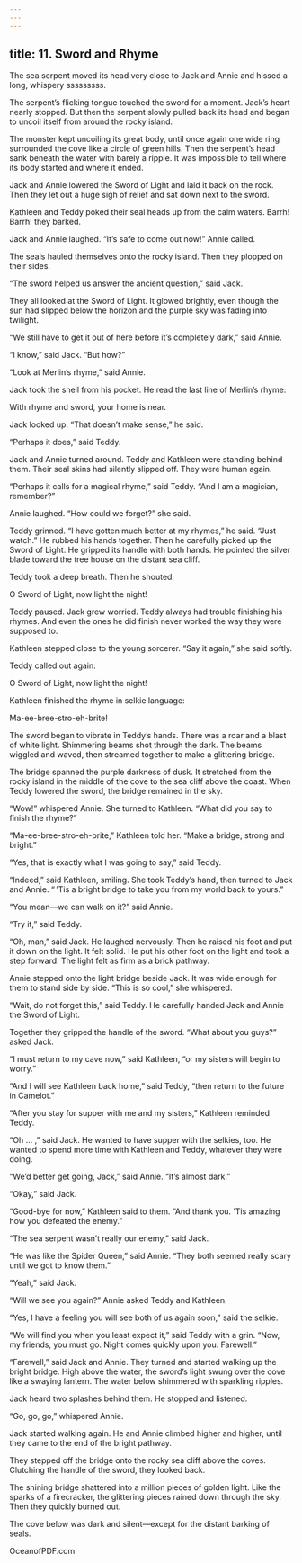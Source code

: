 ```yaml
---
---
---
```

title: 11. Sword and Rhyme
---



The sea serpent moved its head very close to Jack and Annie and hissed a long, whispery sssssssss.

The serpent’s flicking tongue touched the sword for a moment. Jack’s heart nearly stopped. But then the serpent slowly pulled back its head and began to uncoil itself from around the rocky island.

The monster kept uncoiling its great body, until once again one wide ring surrounded the cove like a circle of green hills. Then the serpent’s head sank beneath the water with barely a ripple. It was impossible to tell where its body started and where it ended.

Jack and Annie lowered the Sword of Light and laid it back on the rock. Then they let out a huge sigh of relief and sat down next to the sword.

Kathleen and Teddy poked their seal heads up from the calm waters. Barrh! Barrh! they barked.

Jack and Annie laughed. “It’s safe to come out now!” Annie called.

The seals hauled themselves onto the rocky island. Then they plopped on their sides.

“The sword helped us answer the ancient question,” said Jack.

They all looked at the Sword of Light. It glowed brightly, even though the sun had slipped below the horizon and the purple sky was fading into twilight.

“We still have to get it out of here before it’s completely dark,” said Annie.

“I know,” said Jack. “But how?”

“Look at Merlin’s rhyme,” said Annie.

Jack took the shell from his pocket. He read the last line of Merlin’s rhyme:

With rhyme and sword, your home is near.

Jack looked up. “That doesn’t make sense,” he said.

“Perhaps it does,” said Teddy.

Jack and Annie turned around. Teddy and Kathleen were standing behind them. Their seal skins had silently slipped off. They were human again.

“Perhaps it calls for a magical rhyme,” said Teddy. “And I am a magician, remember?”

Annie laughed. “How could we forget?” she said.

Teddy grinned. “I have gotten much better at my rhymes,” he said. “Just watch.” He rubbed his hands together. Then he carefully picked up the Sword of Light. He gripped its handle with both hands. He pointed the silver blade toward the tree house on the distant sea cliff.

Teddy took a deep breath. Then he shouted:

O Sword of Light, now light the night!

Teddy paused. Jack grew worried. Teddy always had trouble finishing his rhymes. And even the ones he did finish never worked the way they were supposed to.

Kathleen stepped close to the young sorcerer. “Say it again,” she said softly.

Teddy called out again:

O Sword of Light, now light the night!

Kathleen finished the rhyme in selkie language:

Ma-ee-bree-stro-eh-brite!

The sword began to vibrate in Teddy’s hands. There was a roar and a blast of white light. Shimmering beams shot through the dark. The beams wiggled and waved, then streamed together to make a glittering bridge.

The bridge spanned the purple darkness of dusk. It stretched from the rocky island in the middle of the cove to the sea cliff above the coast. When Teddy lowered the sword, the bridge remained in the sky.

“Wow!” whispered Annie. She turned to Kathleen. “What did you say to finish the rhyme?”

“Ma-ee-bree-stro-eh-brite,” Kathleen told her. “Make a bridge, strong and bright.”

“Yes, that is exactly what I was going to say,” said Teddy.

“Indeed,” said Kathleen, smiling. She took Teddy’s hand, then turned to Jack and Annie. “ ’Tis a bright bridge to take you from my world back to yours.”

“You mean—we can walk on it?” said Annie.

“Try it,” said Teddy.

“Oh, man,” said Jack. He laughed nervously. Then he raised his foot and put it down on the light. It felt solid. He put his other foot on the light and took a step forward. The light felt as firm as a brick pathway.



Annie stepped onto the light bridge beside Jack. It was wide enough for them to stand side by side. “This is so cool,” she whispered.

“Wait, do not forget this,” said Teddy. He carefully handed Jack and Annie the Sword of Light.

Together they gripped the handle of the sword. “What about you guys?” asked Jack.

“I must return to my cave now,” said Kathleen, “or my sisters will begin to worry.”

“And I will see Kathleen back home,” said Teddy, “then return to the future in Camelot.”

“After you stay for supper with me and my sisters,” Kathleen reminded Teddy.

“Oh … ,” said Jack. He wanted to have supper with the selkies, too. He wanted to spend more time with Kathleen and Teddy, whatever they were doing.

“We’d better get going, Jack,” said Annie. “It’s almost dark.”

“Okay,” said Jack.

“Good-bye for now,” Kathleen said to them. “And thank you. ’Tis amazing how you defeated the enemy.”

“The sea serpent wasn’t really our enemy,” said Jack.

“He was like the Spider Queen,” said Annie. “They both seemed really scary until we got to know them.”

“Yeah,” said Jack.

“Will we see you again?” Annie asked Teddy and Kathleen.

“Yes, I have a feeling you will see both of us again soon,” said the selkie.

“We will find you when you least expect it,” said Teddy with a grin. “Now, my friends, you must go. Night comes quickly upon you. Farewell.”

“Farewell,” said Jack and Annie. They turned and started walking up the bright bridge. High above the water, the sword’s light swung over the cove like a swaying lantern. The water below shimmered with sparkling ripples.

Jack heard two splashes behind them. He stopped and listened.

“Go, go, go,” whispered Annie.

Jack started walking again. He and Annie climbed higher and higher, until they came to the end of the bright pathway.

They stepped off the bridge onto the rocky sea cliff above the coves. Clutching the handle of the sword, they looked back.

The shining bridge shattered into a million pieces of golden light. Like the sparks of a firecracker, the glittering pieces rained down through the sky. Then they quickly burned out.

The cove below was dark and silent—except for the distant barking of seals.

OceanofPDF.com